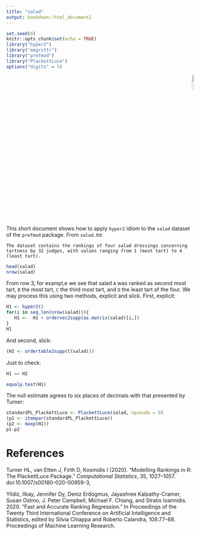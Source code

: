```yaml
---
title: "salad"
output: bookdown::html_document2
---
```


```r
set.seed(0)
knitr::opts_chunk$set(echo = TRUE)
library("hyper2")
library("magrittr")
library("prefmod")
library("PlackettLuce")
options("digits" = 5)
```

<p style="text-align: right;">
![](`r system.file("help/figures/hyper2.png", package = "hyper2")`){width=10%}
</p>


This short document shows how to apply `hyper2` idiom to the `salad`
dataset of the `prefmod` package.  From `salad.Rd`:   

```
The dataset contains the rankings of four salad dressings concerning
tartness by 32 judges, with values ranging from 1 (most tart) to 4
(least tart).
```

```r
head(salad)
nrow(salad)
```

From row 3, for exampl,e we see that salad `A` was ranked as second
most tart, `B` the most tart, `C` the third most tart, and `D` the
least tart of the four.  We may process this using two methods,
explicit and slick.  First, explicit:

```r
H1 <- hyper2()
for(i in seq_len(nrow(salad))){
   H1 <-  H1 + ordervec2supp(as.matrix(salad)[i,])
}
H1
```

And second, slick:

```r
(H2 <- ordertable2supp(t(salad)))
```

Just to check:

```r
H1 == H2
```


```r
equalp.test(H1)
```

The null estimate agrees to six places of decimals with that
presented by Turner:

```r
standardPL_PlackettLuce <- PlackettLuce(salad, npseudo = 0)
(p1 <- itempar(standardPL_PlackettLuce))
(p2 <- maxp(H1))
p1-p2
```



# References

Turner HL, van Etten J, Firth D, Kosmidis I (2020).  "Modelling
Rankings in R: The PlackettLuce Package."  _Computational Statistics_,
35, 1027–1057. doi:10.1007/s00180-020-00959-3,
\url{https://doi.org/10.1007/s00180-020-00959-3}

Yildiz, Ilkay, Jennifer Dy, Deniz Erdogmus, Jayashree Kalpathy-Cramer,
Susan Ostmo, J. Peter Campbell, Michael F. Chiang, and Stratis
Ioannidis. 2020. "Fast and Accurate Ranking Regression."  In
Proceedings of the Twenty Third International Conference on Artificial
Intelligence and Statistics, edited by Silvia Chiappa and Roberto
Calandra, 108:77–88. Proceedings of Machine Learning
Research. \url{http://proceedings.mlr.press/v108/yildiz20a.html}
